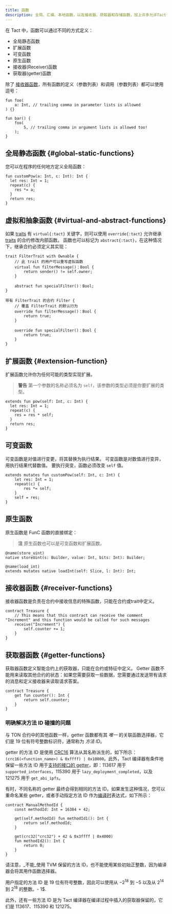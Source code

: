 ```yaml
---
title: 函数
description: 全局、汇编、本地函数，以及接收器、获取器和存储函数，加上许多允许Tact语言具有极大灵活性和表达能力的属性
---
```



在 Tact 中，函数可以通过不同的方式定义：

- 全局静态函数
- 扩展函数
- 可变函数
- 原生函数
- 接收器(Receiver)函数
- 获取器(getter)函数

除了 [接收器函数](#receiver-functions)，所有函数的定义（参数列表）和调用（参数列表）都可以使用逗号：

```tact
fun foo(
    a: Int, // trailing comma in parameter lists is allowed
) {}

fun bar() {
    foo(
        5, // trailing comma in argument lists is allowed too!
    );
}
```

## 全局静态函数 {#global-static-functions}

您可以在程序的任何地方定义全局函数：

```tact
fun customPow(a: Int, c: Int): Int {
  let res: Int = 1;
  repeat(c) {
    res *= a;
  }
  return res;
}
```

## 虚拟和抽象函数 {#virtual-and-abstract-functions}

如果 [traits](/zh-cn/book/types#traits) 有 `virtual{:tact}` 关键字，则可以使用 `override{:tact}` 允许继承 [traits](/zh-cn/book/types#traits) 的合约修改内部函数。  函数也可以标记为 `abstract{:tact}`，在这种情况下，继承合约必须定义其实现：

```tact
trait FilterTrait with Ownable {
    // 此 trait 的用户可以重写虚拟函数
    virtual fun filterMessage()：Bool {
        return sender() != self.owner;
    }

    abstract fun specialFilter()：Bool;
}

带有 FilterTrait 的合约 Filter {
    // 覆盖 FilterTrait 的默认行为
    override fun filterMessage()：Bool {
        return true;
    }

    override fun specialFilter()：Bool {
        return true;
    }
}
```

## 扩展函数 {#extension-function}

扩展函数允许你为任何可能的类型实现扩展。

> **警告**
> 第一个参数的名称必须名为 `self`，该参数的类型必须是你要扩展的类型。

```tact
extends fun pow(self: Int, c: Int) {
  let res: Int = 1;
  repeat(c) {
    res = res * self;
  }
  return res;
}
```

## 可变函数

可变函数是对值进行变更，将其替换为执行结果。 可变函数是对数值进行变异，用执行结果代替数值。 要执行突变，函数必须改变 `self` 值。

```tact
extends mutates fun customPow(self: Int, c: Int) {
    let res: Int = 1;
    repeat(c) {
        res *= self;
    }
    self = res;
}
```

## 原生函数

原生函数是 FunC 函数的直接绑定：

> **注**
> 原生函数也可以是可变函数和扩展函数。

```tact
@name(store_uint)
native storeUint(s: Builder, value: Int, bits: Int): Builder;

@name(load_int)
extends mutates native loadInt(self: Slice, l: Int): Int;
```

## 接收器函数 {#receiver-functions}

接收器函数是负责在合约中接收信息的特殊函数，只能在合约或trait中定义。

```tact
contract Treasure {
    // This means that this contract can receive the comment "Increment" and this function would be called for such messages
    receive("Increment") {
        self.counter += 1;
    }
}
```

## 获取器函数 {#getter-functions}

获取器函数定义智能合约上的获取器，只能在合约或特征中定义。
Getter 函数不能用来读取其他合约的状态：如果您需要获取一些数据，您需要通过发送带有请求的消息和定义接收器来读取请求答案。

```tact
contract Treasure {
    get fun counter(): Int {
        return self.counter;
    }
}
```

### 明确解决方法 ID 碰撞的问题

<Badge text="Available since Tact 1.6 (not released yet)" variant="tip" size="medium"/><p/>

与 TON 合约中的其他函数一样，getter 函数都有其 _唯一_ 的关联函数选择器，它们是 $19$ 位有符号整数标识符，通常称为 _方法 ID_。

getter 的方法 ID 是使用 [CRC16](https://en.wikipedia.org/wiki/Cyclic_redundancy_check) 算法从其名称派生的，如下所示：`(crc16(<function_name>) & 0xffff) | 0x10000`。此外，Tact 编译器有条件地保留一些方法 ID 用于[支持的接口的 getter](/book/contracts#interfaces)，即：$113617$ 用于 `supported_interfaces`，$115390$ 用于 `lazy_deployment_completed`，以及 $121275$ 用于 `get_abi_ipfs`。

有时，不同名称的 getter 最终会得到相同的方法 ID。如果发生这种情况，您可以重命名某些 getter，或者手动指定方法 ID 作为[编译时](/zh-cn/ref/core-comptime)表达式，如下所示：


```tact
contract ManualMethodId {
    const methodId: Int = 16384 + 42;

    get(self.methodId) fun methodId1(): Int {
        return self.methodId;
    }

    get(crc32("crc32") + 42 & 0x3ffff | 0x4000)
    fun methodId2(): Int {
        return 0;
    }
}
```

请注意，_不能_使用 TVM 保留的方法 ID，也不能使用某些初始正整数，因为编译器会将其用作函数选择器。

用户指定的方法 ID 是 19 位有符号整数，因此可以使用从 $-2^{18}$ 到 $-5$ 以及从 $2^{14}$ 到 $2^{18}$ 的整数。- 1$.

此外，还有一些方法 ID 是为 Tact 编译器在编译过程中插入的获取器保留的，它们是 113617、115390 和 121275。
